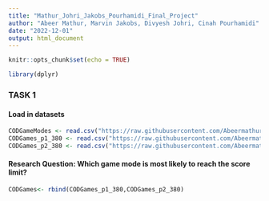 ---
title: "Mathur_Johri_Jakobs_Pourhamidi_Final_Project"
author: "Abeer Mathur, Marvin Jakobs, Divyesh Johri, Cinah Pourhamidi"
date: "2022-12-01"
output: html_document
---

```{r setup, include=FALSE}
knitr::opts_chunk$set(echo = TRUE)
```


```{r}
library(dplyr)
```
### TASK 1

#### Load in datasets
```{r}
CODGameModes <- read.csv("https://raw.githubusercontent.com/Abeermathur7/STAT380Final/main/CODGameModes.csv?token=GHSAT0AAAAAAB34RMDYA24POLOZSJAI6C5GY4JH3SA")
CODGames_p1_380 <- read.csv("https://raw.githubusercontent.com/Abeermathur7/STAT380Final/main/CODGames_p1_380.csv?token=GHSAT0AAAAAAB34RMDZMD2IYQQCDVBLMH7EY4JH4ZQ")
CODGames_p2_380 <- read.csv("https://raw.githubusercontent.com/Abeermathur7/STAT380Final/main/CODGames_p2_380.csv?token=GHSAT0AAAAAAB34RMDYQSFQM24KRYJGTS7GY4JH5OQ")
```

#### Research Question: Which game mode is most likely to reach the score limit? 
```{r}
CODGames<- rbind(CODGames_p1_380,CODGames_p2_380)

```
